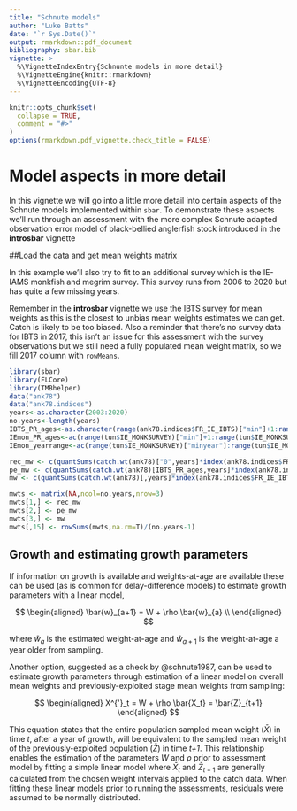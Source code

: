 ```yaml
---
title: "Schnute models"
author: "Luke Batts"
date: "`r Sys.Date()`"
output: rmarkdown::pdf_document
bibliography: sbar.bib
vignette: >
  %\VignetteIndexEntry{Schnunte models in more detail}
  %\VignetteEngine{knitr::rmarkdown}
  %\VignetteEncoding{UTF-8}
---
```


```r
knitr::opts_chunk$set(
  collapse = TRUE,
  comment = "#>"
)
options(rmarkdown.pdf_vignette.check_title = FALSE)
```
# Model aspects in more detail

In this vignette we will go into a little more detail into certain aspects of the Schnute models implemented within `sbar`.  To demonstrate these aspects we'll run through an assessment with the more complex Schnute adapted observation error model of black-bellied anglerfish stock introduced in the **introsbar** vignette

##Load the data and get mean weights matrix

In this example we'll also try to fit to an additional survey which is the IE-IAMS monkfish and megrim survey. This survey runs from 2006 to 2020 but has quite a few missing years.

Remember in the **introsbar** vignette we use the IBTS survey for mean weights as this is the closest to unbias mean weights estimates we can get. Catch is likely to be too biased. Also a reminder that there's no survey data for IBTS in 2017, this isn't an issue for this assessment with the survey observations but we still need a fully populated mean weight matrix, so we fill 2017 column with `rowMeans`.

```r
library(sbar)
library(FLCore)
library(TMBhelper)
data("ank78")
data("ank78.indices")
years<-as.character(2003:2020) 
no.years<-length(years)
IBTS_PR_ages<-as.character(range(ank78.indices$FR_IE_IBTS)["min"]+1:range(ank78.indices$FR_IE_IBTS)["max"])
IEmon_PR_ages<-ac(range(tun$IE_MONKSURVEY)["min"]+1:range(tun$IE_MONKSURVEY)["max"])
IEmon_yearrange<-ac(range(tun$IE_MONKSURVEY)["minyear"]:range(tun$IE_MONKSURVEY)["maxyear"])

rec_mw <- c(quantSums(catch.wt(ank78)["0",years]*index(ank78.indices$FR_IE_IBTS)["0",years])/quantSums(index(ank78.indices$FR_IE_IBTS)[1,years]))
pe_mw <- c(quantSums(catch.wt(ank78)[IBTS_PR_ages,years]*index(ank78.indices$FR_IE_IBTS)[IBTS_PR_ages,years])/quantSums(index(ank78.indices$FR_IE_IBTS)[IBTS_PR_ages,years]))
mw <- c(quantSums(catch.wt(ank78)[,years]*index(ank78.indices$FR_IE_IBTS)[,years])/quantSums(index(ank78.indices$FR_IE_IBTS)[,years]))

mwts <- matrix(NA,ncol=no.years,nrow=3)
mwts[1,] <- rec_mw
mwts[2,] <- pe_mw
mwts[3,] <- mw
mwts[,15] <- rowSums(mwts,na.rm=T)/(no.years-1)
```
## Growth and estimating growth parameters

If information on growth is available and weights-at-age are available these can be used (as is common for delay-difference models) to estimate growth parameters with a linear model, 

$$
\begin{aligned}
\bar{w}_{a+1} = W + \rho \bar{w}_{a} \\
\end{aligned}
$$

where $\bar{w}_a$ is the estimated weight-at-age and $\bar{w}_{a+1}$ is the weight-at-age a year older from sampling.

Another option, suggested as a check by @schnute1987, can be used to estimate growth parameters through estimation of a linear model on overall mean weights and previously-exploited stage mean weights from sampling:

$$
\begin{aligned}
X^{'}_t = W + \rho \bar{X_t} = \bar{Z}_{t+1} 
\end{aligned}
$$

This equation states that the entire population sampled mean weight $(\bar{X})$ in time _t_, after a year of growth, will be equivalent to the sampled mean weight of the previously-exploited population $(\bar{Z})$ in time _t+1_.  This relationship enables the estimation of the parameters _W_ and $\rho$  prior to assessment model by fitting a simple linear model where $\bar{X}_t$ and $\bar{Z}_{t+1}$ are generally calculated from the chosen weight intervals applied to the catch data. When fitting these linear models prior to running the assessments, residuals were assumed to be normally distributed.



